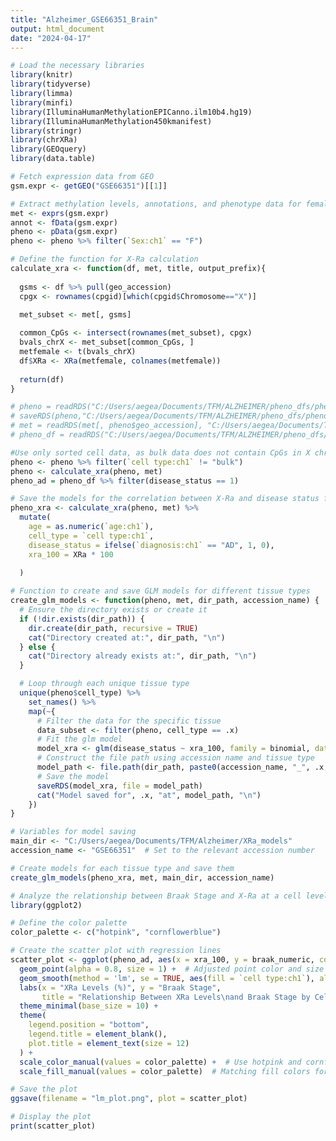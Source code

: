 ```yaml
---
title: "Alzheimer_GSE66351_Brain"
output: html_document
date: "2024-04-17"
---
```


```r
# Load the necessary libraries
library(knitr)
library(tidyverse)
library(limma)
library(minfi)
library(IlluminaHumanMethylationEPICanno.ilm10b4.hg19)
library(IlluminaHumanMethylation450kmanifest)
library(stringr)
library(chrXRa)
library(GEOquery)
library(data.table)
```

```r
# Fetch expression data from GEO
gsm.expr <- getGEO("GSE66351")[[1]]

```



```r
# Extract methylation levels, annotations, and phenotype data for females
met <- exprs(gsm.expr)
annot <- fData(gsm.expr)
pheno <- pData(gsm.expr) 
pheno <- pheno %>% filter(`Sex:ch1` == "F")


```




```r

# Define the function for X-Ra calculation
calculate_xra <- function(df, met, title, output_prefix){
  
  gsms <- df %>% pull(geo_accession)
  cpgx <- rownames(cpgid)[which(cpgid$Chromosome=="X")]

  met_subset <- met[, gsms]
  
  common_CpGs <- intersect(rownames(met_subset), cpgx)
  bvals_chrX <- met_subset[common_CpGs, ]
  metfemale <- t(bvals_chrX)
  df$XRa <- XRa(metfemale, colnames(metfemale))
 
  return(df)
}


```

```r

# pheno = readRDS("C:/Users/aegea/Documents/TFM/ALZHEIMER/pheno_dfs/pheno_GSE66351.rds")
# saveRDS(pheno,"C:/Users/aegea/Documents/TFM/ALZHEIMER/pheno_dfs/pheno_all_GSE66351.rds" )
# met = readRDS(met[, pheno$geo_accession], "C:/Users/aegea/Documents/TFM/ALZHEIMER/Betas/bvalues_GSE66351.rds")
# pheno_df = readRDS("C:/Users/aegea/Documents/TFM/ALZHEIMER/pheno_dfs/pheno_GSE66351.rds")

#Use only sorted cell data, as bulk data does not contain CpGs in X chromosome
pheno <- pheno %>% filter(`cell type:ch1` != "bulk")
pheno <- calculate_xra(pheno, met) 
pheno_ad = pheno_df %>% filter(disease_status == 1)

```



```r
# Save the models for the correlation between X-Ra and disease status for each cell type 
pheno_xra <- calculate_xra(pheno, met) %>%
  mutate(
    age = as.numeric(`age:ch1`), 
    cell_type = `cell type:ch1`, 
    disease_status = ifelse(`diagnosis:ch1` == "AD", 1, 0),
    xra_100 = XRa * 100
 
  )

# Function to create and save GLM models for different tissue types
create_glm_models <- function(pheno, met, dir_path, accession_name) {
  # Ensure the directory exists or create it
  if (!dir.exists(dir_path)) {
    dir.create(dir_path, recursive = TRUE)
    cat("Directory created at:", dir_path, "\n")
  } else {
    cat("Directory already exists at:", dir_path, "\n")
  }

  # Loop through each unique tissue type
  unique(pheno$cell_type) %>%
    set_names() %>%
    map(~{
      # Filter the data for the specific tissue
      data_subset <- filter(pheno, cell_type == .x)
      # Fit the glm model
      model_xra <- glm(disease_status ~ xra_100, family = binomial, data = data_subset)
      # Construct the file path using accession name and tissue type
      model_path <- file.path(dir_path, paste0(accession_name, "_", .x, "_xra_glm.rds"))
      # Save the model
      saveRDS(model_xra, file = model_path)
      cat("Model saved for", .x, "at", model_path, "\n")
    })
}

# Variables for model saving
main_dir <- "C:/Users/aegea/Documents/TFM/Alzheimer/XRa_models"
accession_name <- "GSE66351"  # Set to the relevant accession number

# Create models for each tissue type and save them
create_glm_models(pheno_xra, met, main_dir, accession_name)

```


```r

# Analyze the relationship between Braak Stage and X-Ra at a cell level 
library(ggplot2)

# Define the color palette
color_palette <- c("hotpink", "cornflowerblue")

# Create the scatter plot with regression lines
scatter_plot <- ggplot(pheno_ad, aes(x = xra_100, y = braak_numeric, color = `cell type:ch1`)) +
  geom_point(alpha = 0.8, size = 1) +  # Adjusted point color and size
  geom_smooth(method = 'lm', se = TRUE, aes(fill = `cell type:ch1`), alpha = 0.3, linetype = "solid", size = 1, fullrange = TRUE) +  # Changed smooth line color and type
  labs(x = "XRa Levels (%)", y = "Braak Stage",
       title = "Relationship Between XRa Levels\nand Braak Stage by Cell Type") +  # Title in two lines
  theme_minimal(base_size = 10) +
  theme(
    legend.position = "bottom",
    legend.title = element_blank(),
    plot.title = element_text(size = 12)
  ) +
  scale_color_manual(values = color_palette) +  # Use hotpink and cornflowerblue colors for distinct colors
  scale_fill_manual(values = color_palette)  # Matching fill colors for smooth

# Save the plot
ggsave(filename = "lm_plot.png", plot = scatter_plot)

# Display the plot
print(scatter_plot)

```

